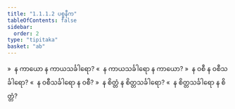 ```yaml
---
title: "1.1.1.2 ပစ္စနီက"
tableOfContents: false
sidebar:
  order: 2
type: "tipitaka"
basket: "ab"
---
```



<DynamicBreadcrumb />

<Division number="3">

<Paragraph number="9">
»  န ကာယော န ကာယသင်္ခါရော?
</Paragraph>

<Paragraph number="10">
«  န ကာယသင်္ခါရော န ကာယော?
</Paragraph>

<Paragraph number="11">
»  န ဝစီ န ဝစီသင်္ခါရော?
</Paragraph>

<Paragraph number="12">
«  န ဝစီသင်္ခါရော န ဝစီ?
</Paragraph>

<Paragraph number="13">
»  န စိတ္တံ န စိတ္တသင်္ခါရော?
</Paragraph>

<Paragraph number="14">
«  န စိတ္တသင်္ခါရော န စိတ္တံ?
</Paragraph>
</Division>